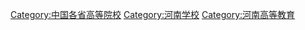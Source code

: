 {{Catnav|頁面分類|各種主題的頁面分類|依中国各省来作的分类|中国各省教育|河南教育}}

[[Category:中国各省高等院校|Category:中国各省高等院校]]
[[Category:河南学校|Category:河南学校]]
[[Category:河南高等教育|Category:河南高等教育]]